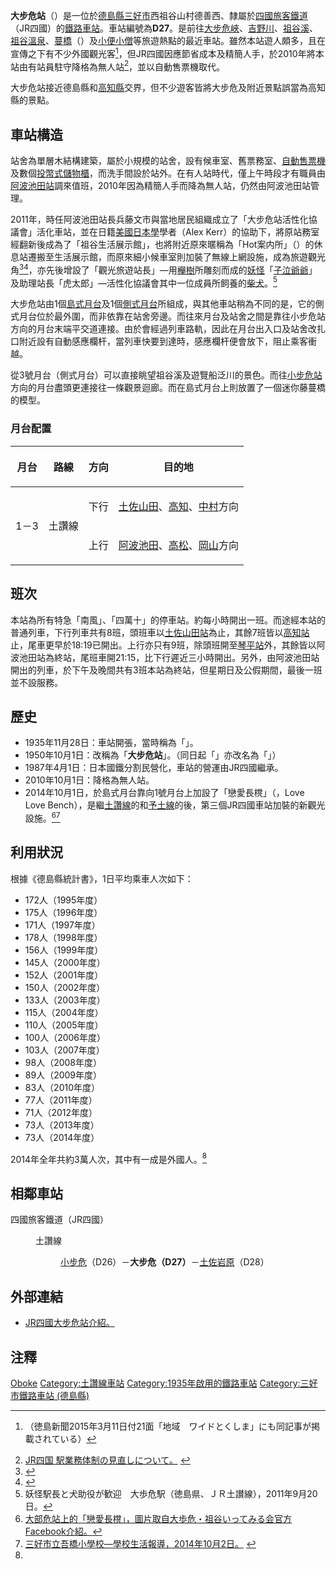 {{noteTA
|T=zh-tw:大步危車站; zh-cn:大步危站; zh-hk:大步危站;
|1=zh-tw:大步危車站; zh-cn:大步危站; zh-hk:大步危站;
}}
{{Coord|33.8765|133.767264|format=dms|display=title|type:railwaystation_region:JP-36_scale:10000}}
{{日本車站資訊
|公司色     = #1cadca
|文字色     =
|站名       = 大步危站
|圖片       = Oboke Station 20110906.jpg
|pxl        =
|圖片說明   = 大步危站站舍外貌，攝於2011年。
|日文原名   = 大歩危
|平假名     = おおぼけ
|羅馬拼音   = Ōboke
|前一站     = D26 [[小步危站|小步危]]
|後一站     = [[土佐岩原站|土佐岩原]] D28
|前一站距離 = 5.7
|後一站距離 = 7.2
|電報略號   = オケ
|車站編號   = {{車站編號c|#e25885|D27}}
|所屬公司   = [[四國旅客鐵道|四國旅客鐵道]]（JR四國）
|所屬路線   = {{Color|#e25885|■}}[[土讚線|土讚線]]
|距離       = 65.5
|起站       = [[多度津站|多度津]]
|所在地     = [[德島縣|德島縣]][[三好市_(德島縣)|三好市]]西祖谷山村德善西
|車站構造   = [[地面車站|地面車站]]
|月台配置   = 2面3線
|啟用年月日 = 1935年11月28日
|廢止年月日 =
|上下車人次 = 
|統計年度   = 
|備註       = 2010年降格為無人站。
}}

'''大步危站'''（{{jpn|j=大歩危駅|hg=おおぼけえき|rm=Ōboke eki|f=y}}）是一位於[[德島縣|德島縣]][[三好市_(德島縣)|三好市]]西祖谷山村德善西、隸屬於[[四國旅客鐵道|四國旅客鐵道]]（JR四國）的[[鐵路車站|鐵路車站]]。車站編號為'''D27'''。是前往[[大步危峽|大步危峽]]、[[吉野川|吉野川]]、[[祖谷溪|祖谷溪]]、[[祖谷溫泉|祖谷溫泉]]、[[蔓橋|蔓橋]]（{{lang|ja|かずら橋}}）及[[小便小僧|小便小僧]]等旅遊熱點的最近車站。雖然本站遊人頗多，且在宣傳之下有不少外國觀光客<ref name=tokushima>{{Cite web|url=http://www.topics.or.jp/localNews/news/2015/03/2015_14260337305919.html|title=大歩危駅に観光案内所設置　三好市、職員も雇用し観光客に対応|date=2015-03-11|accessdate=2015-03-25|publisher=[[徳島新聞|徳島新聞]]|archive-url=https://web.archive.org/web/20150326205950/http://www.topics.or.jp/localNews/news/2015/03/2015_14260337305919.html|archive-date=2015-03-26|dead-url=yes}}（徳島新聞2015年3月11日付21面「地域　ワイドとくしま」にも同記事が掲載されている）</ref>，但JR四國因應節省成本及精簡人手，於2010年將本站由有站員駐守降格為無人站<ref>[http://www.jr-shikoku.co.jp/03_news/press/10-06-21/02.htm JR四国 駅業務体制の見直しについて。] {{Wayback|url=http://www.jr-shikoku.co.jp/03_news/press/10-06-21/02.htm |date=20100625120429 }}{{ja}}</ref>，並以自動售票機取代。

大步危站接近德島縣和[[高知縣|高知縣]]交界，但不少遊客皆將大步危及附近景點誤當為高知縣的景點。

==車站構造==
站舍為單層木結構建築，屬於小規模的站舍，設有候車室、舊票務室、[[自動售票機|自動售票機]]及數個[[儲物櫃|投幣式儲物櫃]]，而洗手間設於站外。在有人站時代，僅上午時段才有職員由[[阿波池田站|阿波池田站]]調來值班，2010年因為精簡人手而降為無人站，仍然由阿波池田站管理。

2011年，時任阿波池田站長兵藤文市與當地居民組織成立了「大步危站活性化協議會」活化車站，並在日籍[[美國|美國]][[日本學|日本學]]學者{{link-en|亞歷克斯·亞瑟·克爾| (Japanologist)}}（Alex Kerr）的協助下，將原站務室經翻新後成為了「祖谷生活展示館」，也將附近原來暱稱為「Hot案内所」（{{lang|ja|ほっと案内所}}）的休息站遷搬至生活展示館，而原來細小候車室則加裝了無線上網設施，成為旅遊觀光角<ref>{{Cite web |url=http://www.corezo.org/home/corezorecipient/2012/hyoudobuniichi |title=2012年度COREZO獎得主，時任阿波池田站長的訪問。 |access-date=2014-09-25 |archive-url=https://web.archive.org/web/20140614085914/http://www.corezo.org/home/corezorecipient/2012/hyoudobuniichi |archive-date=2014-06-14 |dead-url=yes }}</ref><ref>{{Cite web |url=http://www.corezo.org/home/corezorecipient/2012/yamaguchiyoriaki |title=同年同時獲得COREZO獎的「大步危站活性化協議會」會長山口賴明及其妻子山口由紀子訪問。 |access-date=2014-09-25 |archive-url=https://web.archive.org/web/20140614090256/http://www.corezo.org/home/corezorecipient/2012/yamaguchiyoriaki |archive-date=2014-06-14 |dead-url=yes }}</ref>，亦先後增設了「觀光旅遊站長」—用[[櫸樹|櫸樹]]所雕刻而成的[[妖怪|妖怪]]「[[子泣爺爺|子泣爺爺]]」及助理站長「虎太郎」—活性化協議會其中一位成員所飼養的[[柴犬|柴犬]]。<ref>[http://www.asahi.com/travel/hitoekigatari/TKY201109190157.html ] {{Wayback|url=http://www.asahi.com/travel/hitoekigatari/TKY201109190157.html |date=20110930103354 }}妖怪駅長と犬助役が歓迎　大歩危駅（徳島県、ＪＲ土讃線），2011年9月20日。</ref>

大步危站由1個[[島式月台|島式月台]]及1個[[側式月台|側式月台]]所組成，與其他車站稍為不同的是，它的側式月台位於最外圍，而非依靠在站舍旁邊。而往來月台及站舍之間是靠往小步危站方向的月台末端平交道連接。由於會經過列車路軌，因此在月台出入口及站舍改扎口附近設有自動感應欄杆，當列車快要到達時，感應欄杆便會放下，阻止乘客衝越。

從3號月台（側式月台）可以直接眺望祖谷溪及遊覽船泛川的景色。而往[[小步危站|小步危站]]方向的月台盡頭更連接往一條觀景迴廊。而在島式月台上則放置了一個迷你藤蔓橋的模型。

===月台配置===
{| class="wikitable"
!月台<!-- 事業者側による呼称。JR四国は「○番のりば」と呼称 --->!!路線!!方向!!目的地
|-
!rowspan=2|1－3
|rowspan=2|{{Color|#e25885|■}}土讚線
| style="text-align:center" | 下行
|[[土佐山田站|土佐山田]]、[[高知站|高知]]、[[中村站_(日本)|中村]]方向
|-
| style="text-align:center" | 上行
|[[阿波池田站|阿波池田]]、[[高松站_(香川縣)|高松]]、[[岡山站_(日本)|岡山]]方向
|}

== 班次 ==
本站為所有特急「南風」、「四萬十」的停車站。約每小時開出一班。而途經本站的普通列車，下行列車共有8班，頭班車以[[土佐山田站|土佐山田站]]為止，其餘7班皆以[[高知站|高知站]]止，尾車更早於18:19已開出。上行亦只有9班，除頭班開至[[琴平站|琴平站]]外，其餘皆以阿波池田站為終站，尾班車開21:15，比下行遲近三小時開出。另外，由阿波池田站開出的列車，於下午及晚間共有3班本站為終站，但星期日及公假期間，最後一班並不設服務。

== 歷史 ==
* 1935年11月28日：車站開張，當時稱為「'''{{ST|阿波赤野}}'''」。
* 1950年10月1日：改稱為「'''大步危站'''」。（同日起「{{ST|西宇}}」亦改名為「{{ST|小步危}}」）
* 1987年4月1日：日本國鐵分割民營化，車站的營運由JR四國繼承。
* 2010年10月1日：降格為無人站。
* 2014年10月1日，於島式月台靠向1號月台上加設了「戀愛長櫈」（{{lang|ja|らぶらぶベンチ}}，Love Love Bench），是繼[[土讚線|土讚線]]的{{ST|坪尻|1}}和[[予土線|予土線]]的{{ST|江川崎|1}}後，第三個JR四國車站加裝的新觀光設施。<ref>[https://scontent-b-hkg.xx.fbcdn.net/hphotos-xfp1/v/t1.0-9/1781869_741252735912642_5705524439703069953_n.jpg?oh=5af26cb36bc22eb0b4f11d78d78fa7e0&oe=54B7CBF6 大部危站上的「戀愛長櫈」，圖片取自大歩危・祖谷いってみる会官方Facebook介紹。]{{dead link|date=2017年12月 |bot=InternetArchiveBot |fix-attempted=yes }}</ref><ref>[http://www.miyoshi.ed.jp/awashi/docs/2014100200107/ 三好市立吾橋小學校—學校生活報導，2014年10月2日。] {{Wayback|url=http://www.miyoshi.ed.jp/awashi/docs/2014100200107/ |date=20141020212623 }}{{ja}}</ref>

== 利用狀況 ==
根據《德島縣統計書》，1日平均乘車人次如下：
* 172人（1995年度）
* 175人（1996年度）
* 171人（1997年度）
* 178人（1998年度）
* 156人（1999年度）
* 145人（2000年度）
* 152人（2001年度）
* 150人（2002年度）
* 133人（2003年度）
* 115人（2004年度）
* 110人（2005年度）
* 100人（2006年度）
* 103人（2007年度）
* 98人（2008年度）
* 89人（2009年度）
* 83人（2010年度）
* 77人（2011年度）
* 71人（2012年度）
* 73人（2013年度）
* 73人（2014年度）

2014年全年共約3萬人次，其中有一成是外國人。<ref name=tokushima/>

== 相鄰車站 ==
; 四國旅客鐵道（JR四國）
: {{Color|#e25885|■}}土讚線
:: [[小步危站|小步危]]（D26）－'''大步危（D27）'''－[[土佐岩原站|土佐岩原]]（D28）

== 外部連結 ==
* [https://web.archive.org/web/20090208115030/http://jr-eki.com/kakueki/ooboke/index.html JR四國大步危站介紹。]{{ja}}

==注釋==
{{reflist}}

{{Commonscat|Ōboke Station}}
{{土讚線1}}
{{DEFAULTSORT:Oboke}}
[[Category:日本鐵路車站_O|Oboke]]
[[Category:土讚線車站|Category:土讚線車站]]
[[Category:1935年啟用的鐵路車站|Category:1935年啟用的鐵路車站]]
[[Category:三好市鐵路車站_(德島縣)|Category:三好市鐵路車站 (德島縣)]]
